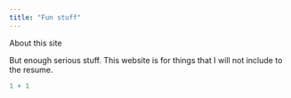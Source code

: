 ```yaml
---
title: "Fun stuff"
---
```


About this site

But enough serious stuff. This website is for things that I will not include to the resume.

```r
1 + 1
```
